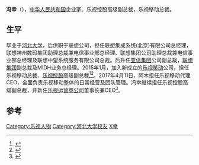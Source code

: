 '''冯幸'''（{{bd|？||}}），[[中华人民共和国|中华人民共和国]]企业家、乐视控股高级副总裁，乐视移动总裁。

==生平 ==
毕业于[[河北大学|河北大学]]，后供职于联想公司，担任联想集成系统(北京)有限公司总经理，联想神州数码集团助理总裁兼电信事业部总经理、联想集团公司助理总裁兼电信事业部总经理及联想中望系统服务有限公司总裁。后升任[[亚信集团|亚信集团]]公司副总裁，[[联想集团|联想集团]]副总裁及MIDH业务总经理。2015年1月，加入新成立的[[乐视移动|乐视移动]]公司，担任乐视移动总裁、[[乐视控股|乐视控股]]高级副总裁<ref>{{cite news|title=乐视移动成立：前联想副总裁冯幸加盟|url=http://tech.sina.com.cn/mobile/n/n/2015-01-28/doc-iawzunex9480552.shtml|accessdate=2016-10-26|agency=新浪网|date=2015年1月28日|archive-date=2017-04-15|archive-url=https://web.archive.org/web/20170415012820/http://tech.sina.com.cn/mobile/n/n/2015-01-28/doc-iawzunex9480552.shtml|dead-url=no}}</ref><ref>{{cite news|title=乐视正式进入手机市场 冯幸任乐视移动总裁|url=http://tech.qq.com/a/20150128/050385.htm|accessdate=2016-10-26|agency=腾讯科技|archive-date=2017-04-15|archive-url=https://web.archive.org/web/20170415012311/http://tech.qq.com/a/20150128/050385.htm|dead-url=no}}</ref>。2017年4月11日，阿木担任乐视移动代理CEO，全面负责乐视移动整体的日常经营及团队管理。冯幸继续担任乐视控股高级副总裁，并新任[[乐视运营商公司|乐视运营商公司]]董事长兼CEO<ref>{{cite news|title=乐视移动一周两件大事儿：阿木上位成新CEO 发布新品乐Pro3|url=http://finance.jrj.com.cn/2017/04/14143422319382.shtml|accessdate=2017-04-14|work=金融界|archive-date=2017-04-15|archive-url=https://web.archive.org/web/20170415012343/http://finance.jrj.com.cn/2017/04/14143422319382.shtml|dead-url=no}}</ref>。

==参考==
{{reflist}}
{{乐视}}

{{DEFAULTSORT:F}}
[[Category:乐视人物|Category:乐视人物]]
[[Category:河北大学校友|Category:河北大学校友]]
[[Category:馮姓|X幸]]